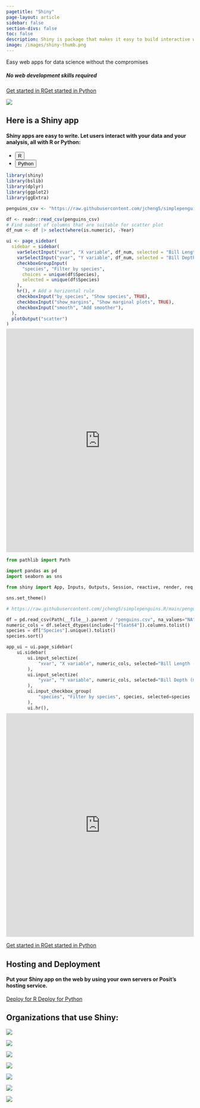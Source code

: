 ```yaml
---
pagetitle: "Shiny"
page-layout: article
sidebar: false
section-divs: false
toc: false
description: Shiny is package that makes it easy to build interactive web apps straight from R & Python.
image: /images/shiny-thumb.png
---
```


::: {.text-center .column-screen-inset style="z-index:999;max-width: 1220px;margin: auto;"}

<div class="gradient-text display-4 fw-bolder pb-4">Easy web apps for data science without the compromises</div>


##### No web development skills required

:::

::: {.d-grid .d-md-block .pt-5 .text-center style="z-index:999;"}

<a href="r/getstarted" class="btn btn-dark m-2 px-5">Get started in R</a><a href="https://shypy-test-center.netlify.app/py/" class="btn btn-dark m-2 px-5">Get started in Python</a>

:::


:::{.column-screen .hero-image}
<p class="mb-0">
![](images/hero-plot-blue.svg){.mb-0}
</p>
:::

::: {.column-screen .bg-gray .mb-0 .px-3 .px-md-5 }

::: {.pt-5 .pb-5 .mx-auto style="max-width:1100px;"}

# Here is a Shiny app

#### Shiny apps are easy to write. Let users interact with your data and your analysis, all with R or Python:

<ul class="nav nav-tabs mt-5" id="hello-shiny-tab" role="tablist">

  <li class="nav-item" role="presentation">
    <button class="nav-link active px-5" id="r-tab" data-bs-toggle="tab" data-bs-target="#r" type="button" role="tab" aria-controls="r" aria-selected="true">R</button>
  </li>
  <li class="nav-item" role="presentation">
    <button class="nav-link px-4" id="python-tab" data-bs-toggle="tab" data-bs-target="#python" type="button" role="tab" aria-controls="python" aria-selected="false">Python</button>
  </li>

</ul>


<div class="tab-content bg-white p-0" id="hello-shiny-tabcontent">

<div class="tab-pane fade show active" id="r" role="tabpanel" aria-labelledby="r-tab">

::: {.grid .bg-white .pt-4 .px-0}
::: {.g-col-12 .mx-3}


```r { .panel-tabset filename="app.R" style="max-height:410px;overflow:scroll;margin-bottom: 0.5rem;"}
library(shiny)
library(bslib)
library(dplyr)
library(ggplot2)
library(ggExtra)

penguins_csv <- "https://raw.githubusercontent.com/jcheng5/simplepenguins.R/main/penguins.csv"

df <- readr::read_csv(penguins_csv)
# Find subset of columns that are suitable for scatter plot
df_num <- df |> select(where(is.numeric), -Year)

ui <- page_sidebar(
  sidebar = sidebar(
    varSelectInput("xvar", "X variable", df_num, selected = "Bill Length (mm)"),
    varSelectInput("yvar", "Y variable", df_num, selected = "Bill Depth (mm)"),
    checkboxGroupInput(
      "species", "Filter by species",
      choices = unique(df$Species), 
      selected = unique(df$Species)
    ),
    hr(), # Add a horizontal rule
    checkboxInput("by_species", "Show species", TRUE),
    checkboxInput("show_margins", "Show marginal plots", TRUE),
    checkboxInput("smooth", "Add smoother"),
  ),
  plotOutput("scatter")
)

server <- function(input, output, session) {
  subsetted <- reactive({
    req(input$species)
    df |> filter(Species %in% input$species)
  })

  output$scatter <- renderPlot({
    p <- ggplot(subsetted(), aes(!!input$xvar, !!input$yvar)) + list(
      theme(legend.position = "bottom"),
      if (input$by_species) aes(color = Species),
      geom_point(),
      if (input$smooth) geom_smooth()
    )

    if (input$show_margins) {
      margin_type <- if (input$by_species) "density" else "histogram"
      p <- ggExtra::ggMarginal(p, type = margin_type, margins = "both",
        size = 8, groupColour = input$by_species, groupFill = input$by_species)
    }

    p
  }, res = 100)
}

shinyApp(ui, server)
```
:::

::: {.hello-output .g-col-12}
<iframe
  src="https://gallery.shinyapps.io/simplepenguins/"
  frameborder="0"
  width="100%"
  height="600"
  class="mb-0"
></iframe>
:::
:::

</div>

<div class="tab-pane fade" id="python" role="tabpanel" aria-labelledby="python-tab">

::: {.grid .bg-white .pt-4}
::: {.g-col-12 .px-3}
```python {filename="app.py" style="max-height:410px;overflow:scroll;margin-bottom: 0.5rem;"}
from pathlib import Path

import pandas as pd
import seaborn as sns

from shiny import App, Inputs, Outputs, Session, reactive, render, req, ui

sns.set_theme()

# https://raw.githubusercontent.com/jcheng5/simplepenguins.R/main/penguins.csv

df = pd.read_csv(Path(__file__).parent / "penguins.csv", na_values="NA")
numeric_cols = df.select_dtypes(include=["float64"]).columns.tolist()
species = df["Species"].unique().tolist()
species.sort()

app_ui = ui.page_sidebar(
    ui.sidebar(
        ui.input_selectize(
            "xvar", "X variable", numeric_cols, selected="Bill Length (mm)"
        ),
        ui.input_selectize(
            "yvar", "Y variable", numeric_cols, selected="Bill Depth (mm)"
        ),
        ui.input_checkbox_group(
            "species", "Filter by species", species, selected=species
        ),
        ui.hr(),
        ui.input_switch("by_species", "Show species", value=True),
        ui.input_switch("show_margins", "Show marginal plots", value=True),
    ),
    ui.card(
        ui.output_plot("scatter"),
    ),
)


def server(input: Inputs, output: Outputs, session: Session):
    @reactive.Calc
    def filtered_df() -> pd.DataFrame:
        """Returns a Pandas data frame that includes only the desired rows"""

        # This calculation "req"uires that at least one species is selected
        req(len(input.species()) > 0)

        # Filter the rows so we only include the desired species
        return df[df["Species"].isin(input.species())]

    @output
    @render.plot
    def scatter():
        """Generates a plot for Shiny to display to the user"""

        # The plotting function to use depends on whether margins are desired
        plotfunc = sns.jointplot if input.show_margins() else sns.scatterplot

        plotfunc(
            data=filtered_df(),
            x=input.xvar(),
            y=input.yvar(),
            hue="Species" if input.by_species() else None,
            hue_order=species,
            legend=False,
        )


app = App(app_ui, server)
```
:::

::: {.hello-output .g-col-12}
<iframe
  src="https://gallery.shinyapps.io/simplepenguinspy/"
  frameborder="0"
  width="100%"
  height="600"
  class="mb-0"
></iframe>

:::
:::


</div>
</div>

:::

::: {.d-grid .d-md-block .pb-5 .text-center}

<a href="r/getstarted" class="btn btn-dark m-2 px-5">Get started in R</a><a href="https://shypy-test-center.netlify.app/py/" class="btn btn-dark m-2 px-5">Get started in Python</a>

:::
:::

:::: {.column-screen .text-center .bg-dark-blue .py-5}

## Hosting and Deployment {.text-white}

#### Put your Shiny app on the web by using your own servers or Posit's hosting service.{.mt-0}

::: {.pt-4 .pb-2 .mt-2}
<a href="r/deploy" class="btn btn-link text-white m-2 text-decoration-none">Deploy for R <i class="bi bi-chevron-right"></i></a><a href="https://shypy-test-center.netlify.app/py/docs/deploy.html" target="_blank" class="btn btn-link text-white m-2 text-decoration-none">Deploy for Python <i class="bi bi-chevron-right"></i></a>
:::

::::


:::: {.column-screen-inset .pt-5 }

## Organizations that use Shiny: {.text-center}

::: {.grid .text-center .mx-auto .pt-4 .mt-2 style="grid-template-columns: repeat(auto-fit, minmax(80px, 1fr));justify-content:center;align-items: center;max-width: 1300px;"}

![](images/pfizer.png){.px-2 .px-md-3}

![](images/oxford.svg){.px-3 .px-md-4}

![](images/janssen.svg){.px-1 .px-md-2}

![](images/stack-overflow.svg)

![](images/jnj.png){.px-1 .px-md-2}

![](images/harvard-medical.svg){.px-1 .px-md-2}

![](images/astra.png)
:::
::::
